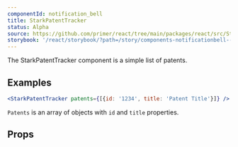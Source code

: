 ```yaml
---
componentId: notification_bell
title: StarkPatentTracker
status: Alpha
source: https://github.com/primer/react/tree/main/packages/react/src/StarkPatentTracker/StarkPatentTracker.tsx
storybook: '/react/storybook/?path=/story/components-notificationbell--default'
---
```



The StarkPatentTracker component is a simple list of patents.

## Examples

```jsx live
<StarkPatentTracker patents={[{id: '1234', title: 'Patent Title'}]} />
```

`Patents` is an array of objects with `id` and `title` properties.

## Props

<ComponentProps data={data} />
